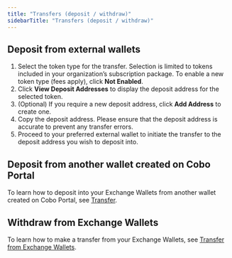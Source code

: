 ```yaml
---
title: "Transfers (deposit / withdraw)"
sidebarTitle: "Transfers (deposit / withdraw)"
---
```


## Deposit from external wallets

1. Select the token type for the transfer. Selection is limited to tokens included in your organization’s subscription package. To enable a new token type (fees apply), click **Not Enabled**.
2. Click **View Deposit Addresses** to display the deposit address for the selected token.
3. (Optional) If you require a new deposit address, click **Add Address** to create one.
4. Copy the deposit address. Please ensure that the deposit address is accurate to prevent any transfer errors.
5. Proceed to your preferred external wallet to initiate the transfer to the deposit address you wish to deposit into.

## Deposit from another wallet created on Cobo Portal

To learn how to deposit into your Exchange Wallets from another wallet created on Cobo Portal, see [Transfer](/cn/portal/transfers/introduction).

## Withdraw from Exchange Wallets

To learn how to make a transfer from your Exchange Wallets, see [Transfer from Exchange Wallets](/cn/portal/transfers/from-exchange-wallets).